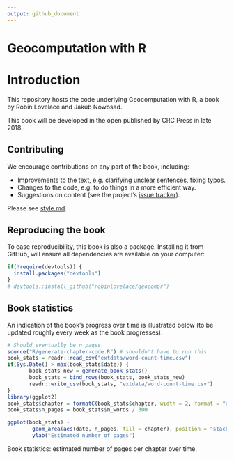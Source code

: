 ```yaml
---
output: github_document
---
```


<!-- README.md is generated from README.Rmd. Please edit that file -->

# Geocomputation with R  

# Introduction

This repository hosts the code underlying Geocomputation with R, a book by Robin Lovelace and Jakub Nowosad.

This book will be developed in the open published by CRC Press in late 2018.

## Contributing

We encourage contributions on any part of the book, including:

- Improvements to the text, e.g. clarifying unclear sentences, fixing typos.
- Changes to the code, e.g. to do things in a more efficient way.
- Suggestions on content (see the project's [issue tracker](https://github.com/Robinlovelace/geocompr/issues)).

Please see [style.md](https://github.com/Robinlovelace/geocompr/blob/master/style.md).

## Reproducing the book

To ease reproducibility, this book is also a package. Installing it from GitHub, will ensure all dependencies are available on your computer:

```r
if(!require(devtools)) {
  install.packages("devtools")
} 
# devtools::install_github("robinlovelace/geocompr")
```


## Book statistics

An indication of the book's progress over time is illustrated below (to be updated roughly every week as the book progresses).

```r
# Should eventually be n_pages
source("R/generate-chapter-code.R") # shouldn't have to run this
book_stats = readr::read_csv("extdata/word-count-time.csv")
if(Sys.Date() > max(book_stats$date)) {
       book_stats_new = generate_book_stats()
       book_stats = bind_rows(book_stats, book_stats_new)
       readr::write_csv(book_stats, "extdata/word-count-time.csv")
}
library(ggplot2)
book_stats$chapter = formatC(book_stats$chapter, width = 2, format = "d", flag = "0")
book_stats$n_pages = book_stats$n_words / 300
```

```r
ggplot(book_stats) +
        geom_area(aes(date, n_pages, fill = chapter), position = "stack") +
        ylab("Estimated number of pages")
```

Book statistics: estimated number of pages per chapter over time.


